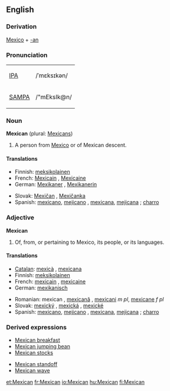 {{see|mexican}}
==English==

===Derivation===
{{rfc-header|Derivation}}
[[Mexico]] + [[-an]]

===Pronunciation===
{| border=1 cellpadding=5
| [[w:IPA|IPA]] || /ˈmɛksɪkən/
|-
| [[w:SAMPA|SAMPA]] || /"mEksIk@n/
|}

===Noun===
'''Mexican''' (plural: [[Mexicans]])

# A person from [[Mexico]] or of Mexican descent.

====Translations====
{{top}}
*Finnish: [[meksikolainen]]
*French: [[Mexicain]] {{m}}, [[Mexicaine]] {{f}}
*German: [[Mexikaner]] {{m}}, [[Mexikanerin]] {{f}}
{{mid}}
*Slovak: [[Mexičan]] {{m}}, [[Mexičanka]] {{f}}
*Spanish: [[mexicano]], [[mejicano]] {{m}}, [[mexicana]], [[mejicana]] {{f}}; [[charro]] {{m}}
{{bottom}}

===Adjective===
'''Mexican'''

# Of, from, or pertaining to Mexico, its people, or its languages.

====Translations====
{{top}}
*[[Catalan]]: [[mexicà]] {{m}}, [[mexicana]] {{f}}
*Finnish: [[meksikolainen]]
*French: [[mexicain]] {{m}}, [[mexicaine]] {{f}}
*German: [[mexikanisch]]
{{mid}}
*Romanian: mexican {{m}}, [[mexicană]] {{f}}, [[mexicani]] ''m pl'', [[mexicane]] ''f pl''
*Slovak: [[mexický]] {{m}}, [[mexická]] {{f}}, [[mexické]] {{n}}
*Spanish: [[mexicano]], [[mejicano]] {{m}}, [[mexicana]], [[mejicana]] {{f}}; [[charro]] {{m}}
{{bottom}}

===Derived expressions===
{{top}}
*[[Mexican breakfast]]
*[[Mexican jumping bean]]
*[[Mexican stocks]]
{{mid}}
*[[Mexican standoff]]
*[[Mexican wave]]
{{bottom}}

[[et:Mexican]]
[[fr:Mexican]]
[[io:Mexican]]
[[hu:Mexican]]
[[fi:Mexican]]